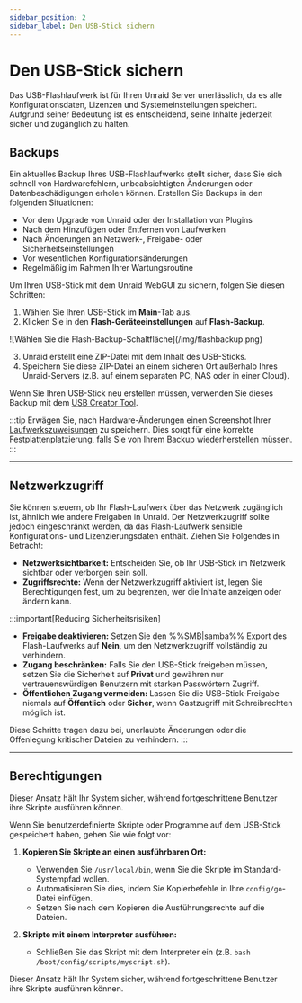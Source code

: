 ```yaml
---
sidebar_position: 2
sidebar_label: Den USB-Stick sichern
---
```


# Den USB-Stick sichern

Das USB-Flashlaufwerk ist für Ihren Unraid Server unerlässlich, da es alle Konfigurationsdaten, Lizenzen und Systemeinstellungen speichert. Aufgrund seiner Bedeutung ist es entscheidend, seine Inhalte jederzeit sicher und zugänglich zu halten.

## Backups

Ein aktuelles Backup Ihres USB-Flashlaufwerks stellt sicher, dass Sie sich schnell von Hardwarefehlern, unbeabsichtigten Änderungen oder Datenbeschädigungen erholen können. Erstellen Sie Backups in den folgenden Situationen:

- Vor dem Upgrade von Unraid oder der Installation von Plugins
- Nach dem Hinzufügen oder Entfernen von Laufwerken
- Nach Änderungen an Netzwerk-, Freigabe- oder Sicherheitseinstellungen
- Vor wesentlichen Konfigurationsänderungen
- Regelmäßig im Rahmen Ihrer Wartungsroutine

Um Ihren USB-Stick mit dem Unraid WebGUI zu sichern, folgen Sie diesen Schritten:

1. Wählen Sie Ihren USB-Stick im **Main**-Tab aus.
2. Klicken Sie in den **Flash-Geräteeinstellungen** auf **Flash-Backup**.

<div style={{ margin: 'auto', maxWidth: '600px', display: 'flex', flexDirection: 'column', alignItems: 'center' }}>
  ![Wählen Sie die Flash-Backup-Schaltfläche](/img/flashbackup.png)
</div>

3. Unraid erstellt eine ZIP-Datei mit dem Inhalt des USB-Sticks.
4. Speichern Sie diese ZIP-Datei an einem sicheren Ort außerhalb Ihres Unraid-Servers (z.B. auf einem separaten PC, NAS oder in einer Cloud).

Wenn Sie Ihren USB-Stick neu erstellen müssen, verwenden Sie dieses Backup mit dem [USB Creator Tool](https://unraid.net/download).

:::tip
Erwägen Sie, nach Hardware-Änderungen einen Screenshot Ihrer [Laufwerkszuweisungen](../../getting-started/set-up-unraid/configure-your-array.mdx#assign-parity-and-data-disks) zu speichern. Dies sorgt für eine korrekte Festplattenplatzierung, falls Sie von Ihrem Backup wiederherstellen müssen.
:::

---

## Netzwerkzugriff

Sie können steuern, ob Ihr Flash-Laufwerk über das Netzwerk zugänglich ist, ähnlich wie andere Freigaben in Unraid. Der Netzwerkzugriff sollte jedoch eingeschränkt werden, da das Flash-Laufwerk sensible Konfigurations- und Lizenzierungsdaten enthält. Ziehen Sie Folgendes in Betracht:

- **Netzwerksichtbarkeit:** Entscheiden Sie, ob Ihr USB-Stick im Netzwerk sichtbar oder verborgen sein soll.
- **Zugriffsrechte:** Wenn der Netzwerkzugriff aktiviert ist, legen Sie Berechtigungen fest, um zu begrenzen, wer die Inhalte anzeigen oder ändern kann.

:::important[Reducing Sicherheitsrisiken]
- **Freigabe deaktivieren:** Setzen Sie den %%SMB|samba%% Export des Flash-Laufwerks auf **Nein**, um den Netzwerkzugriff vollständig zu verhindern.
- **Zugang beschränken:** Falls Sie den USB-Stick freigeben müssen, setzen Sie die Sicherheit auf **Privat** und gewähren nur vertrauenswürdigen Benutzern mit starken Passwörtern Zugriff.
- **Öffentlichen Zugang vermeiden:** Lassen Sie die USB-Stick-Freigabe niemals auf **Öffentlich** oder **Sicher**, wenn Gastzugriff mit Schreibrechten möglich ist.

Diese Schritte tragen dazu bei, unerlaubte Änderungen oder die Offenlegung kritischer Dateien zu verhindern.
:::

---

## Berechtigungen

Dieser Ansatz hält Ihr System sicher, während fortgeschrittene Benutzer ihre Skripte ausführen können.

Wenn Sie benutzerdefinierte Skripte oder Programme auf dem USB-Stick gespeichert haben, gehen Sie wie folgt vor:

1. **Kopieren Sie Skripte an einen ausführbaren Ort:**
   - Verwenden Sie `/usr/local/bin`, wenn Sie die Skripte im Standard-Systempfad wollen.
   - Automatisieren Sie dies, indem Sie Kopierbefehle in Ihre `config/go`-Datei einfügen.
   - Setzen Sie nach dem Kopieren die Ausführungsrechte auf die Dateien.

2. **Skripte mit einem Interpreter ausführen:**
   - Schließen Sie das Skript mit dem Interpreter ein (z.B. `bash /boot/config/scripts/myscript.sh`).

Dieser Ansatz hält Ihr System sicher, während fortgeschrittene Benutzer ihre Skripte ausführen können.
